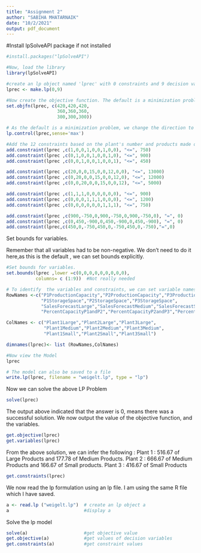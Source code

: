 ```yaml
---
title: "Assignment 2"
author: "SABIHA MHATARNAIK"
date: "10/2/2021"
output: pdf_document
---
```

#Install lpSolveAPI package if not installed
```r
#install.packages("lpSolveAPI")
```

```r
#Now, load the library
library(lpSolveAPI)

#create an lp object named 'lprec' with 0 constraints and 9 decision variables
lprec <- make.lp(0,9)

#Now create the objective function. The default is a minimization problem.
set.objfn(lprec, c(420,420,420,
                   360,360,360,
                   300,300,300))

# As the default is a minimization problem, we change the direction to set maximization
lp.control(lprec,sense='max')

#Add the 12 constraints based on the plant's number and products made on those plants.
add.constraint(lprec ,c(1,0,0,1,0,0,1,0,0), "<=", 750)
add.constraint(lprec ,c(0,1,0,0,1,0,0,1,0), "<=", 900)
add.constraint(lprec ,c(0,0,1,0,0,1,0,0,1), "<=", 450)

add.constraint(lprec ,c(20,0,0,15,0,0,12,0,0), "<=", 13000)
add.constraint(lprec ,c(0,20,0,0,15,0,0,12,0), "<=", 12000)
add.constraint(lprec ,c(0,0,20,0,0,15,0,0,12), "<=", 5000)

add.constraint(lprec ,c(1,1,1,0,0,0,0,0,0), "<=", 900)
add.constraint(lprec ,c(0,0,0,1,1,1,0,0,0), "<=", 1200)
add.constraint(lprec ,c(0,0,0,0,0,0,1,1,1), "<=", 750)

add.constraint(lprec ,c(900,-750,0,900,-750,0,900,-750,0), "=", 0)
add.constraint(lprec ,c(0,450,-900,0,450,-900,0,450,-900), "=", 0)
add.constraint(lprec,c(450,0,-750,450,0,-750,450,0,-750),"=",0)
```
Set bounds for variables.

Remember that all variables had to be non-negative. We don't need to do it 
here,as this is the default , we can set bounds explicitly.

```r
#Set bounds for variables.
set.bounds(lprec ,lower =c(0,0,0,0,0,0,0,0,0),
           columns= c (1:9))  #Not really needed

# To identify  the variables and constraints, we can set variable names and constraint names.
RowNames <-c("P1ProductionCapacity","P2ProductionCapacity","P3ProductionCapacity",
             "P1StorageSpace","P2StorageSpace","P3StorageSpace",
             "SalesForecastLarge","SalesForecastMedium","SalesForecastSmall",
             "PercentCapacityP1andP2","PercentCapacityP2andP3","PercentCapacityP1andP3")

ColNames <- c("Plant1Large","Plant2Large","Plant3Large",
              "Plant1Medium","Plant2Medium","Plant3Medium",
              "Plant1Small","Plant2Small","Plant3Small")

dimnames(lprec)<- list (RowNames,ColNames)

#Now view the Model
lprec

```

```r
# The model can also be saved to a file
write.lp(lprec, filename = "weigelt.lp", type = "lp")
```

Now we can solve the above LP Problem
```r
solve(lprec)
```
The output above indicated that the answer is 0, means there was a successful solution.
We now output the value of the objective function, and the variables.

```r
get.objective(lprec)
get.variables(lprec)

```
From the above solution, we can infer the following :
Plant 1 : 516.67 of Large Products and 177.78 of Medium Products.
Plant 2 : 666.67 of Medium Products and 166.67 of Small products.
Plant 3 : 416.67 of Small Products

```r
get.constraints(lprec)
```

We now read the lp formulation using an lp file.
I am using the same R file which I have saved.

```r

a <- read.lp ("weigelt.lp")  # create an lp object a
a                            #display a
```

Solve the lp model
```r
solve(a)                     #get objective value
get.objective(a)             #get values of decision variables
get.constraints(a)           #get constraint values
```
